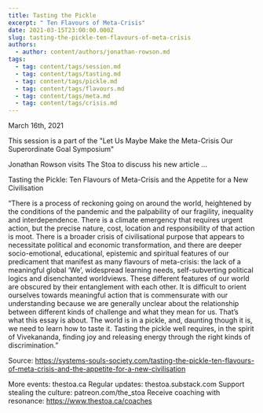 ```yaml
---
title: Tasting the Pickle
excerpt: " Ten Flavours of Meta-Crisis"
date: 2021-03-15T23:00:00.000Z
slug: tasting-the-pickle-ten-flavours-of-meta-crisis
authors:
  - author: content/authors/jonathan-rowson.md
tags:
  - tag: content/tags/session.md
  - tag: content/tags/tasting.md
  - tag: content/tags/pickle.md
  - tag: content/tags/flavours.md
  - tag: content/tags/meta.md
  - tag: content/tags/crisis.md
---
```


March 16th, 2021

This session is a part of the "Let Us Maybe Make the Meta-Crisis Our Superordinate Goal Symposium"

Jonathan Rowson visits The Stoa to discuss his new article ...

Tasting the Pickle: Ten Flavours of Meta-Crisis and the Appetite for a New Civilisation

“There is a process of reckoning going on around the world, heightened by the conditions of the pandemic and the palpability of our fragility, inequality and interdependence. There is a climate emergency that requires urgent action, but the precise nature, cost, location and responsibility of that action is moot. There is a broader crisis of civilisational purpose that appears to necessitate political and economic transformation, and there are deeper socio-emotional, educational, epistemic and spiritual features of our predicament that manifest as many flavours of meta-crisis: the lack of a meaningful global ‘We’, widespread learning needs, self-subverting political logics and disenchanted worldviews. These different features of our world are obscured by their entanglement with each other. It is difficult to orient ourselves towards meaningful action that is commensurate with our understanding because we are generally unclear about the relationship between different kinds of challenge and what they mean for us. That’s what this essay is about. The world is in a pickle, and, daunting though it is, we need to learn how to taste it. Tasting the pickle well requires, in the spirit of Vivekananda, finding joy and releasing energy through the right kinds of discrimination.”

Source: https://systems-souls-society.com/tasting-the-pickle-ten-flavours-of-meta-crisis-and-the-appetite-for-a-new-civilisation

More events: thestoa.ca
Regular updates: thestoa.substack.com
Support stealing the culture: patreon.com/the_stoa
Receive coaching with resonance: https://www.thestoa.ca/coaches

